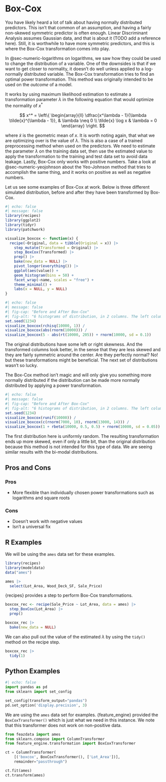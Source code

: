 # Box-Cox {#sec-numeric-boxcox}

You have likely heard a lot of talk about having normally distributed predictors. This isn't that common of an assumption, and having a fairly non-skewed symmetric predictor is often enough. Linear Discriminant Analysis assumes Gaussian data, and that is about it (TODO add a reference here). Still, it is worthwhile to have more symmetric predictors, and this is where the Box-Cox transformation comes into play.

In @sec-numeric-logarithms on logarithms, we saw how they could be used to change the distribution of a variable. One of the downsides is that if we want to get closer to normality, it doesn't do well unless applied to a log-normally distributed variable. The Box-Cox transformation tries to find an optimal power transformation. This method was originally intended to be used on the *outcome* of a model.

It works by using maximum likelihood estimation to estimate a transformation parameter $\lambda$ in the following equation that would optimize the normality of $x^*$

$$
x^* = \left\{
    \begin{array}{ll}
      \dfrac{x^\lambda - 1}{\lambda \tilde{x}^{\lambda - 1}}, & \lambda \neq 0 \\
      \tilde{x} \log x & \lambda = 0
    \end{array}
  \right.
$$

where $\tilde{x}$ is the geometric mean of $x$. It is worth noting again, that what we are optimizing over is the value of $\lambda$. This is also a case of a trained preprocessing method when used on the predictors. We need to estimate the parameter $\lambda$ on the training data set, then use the estimated value to apply the transformation to the training and test data set to avoid data leakage. Lastly, Box-Cox only works with positive numbers. Take a look at @sec-numeric-yeojohnson about the Yeo-Johnson method that tries to accomplish the same thing, and it works on positive as well as negative numbers.

Let us see some examples of Box-Cox at work. Below is three different simulated distribution, before and after they have been transformed by Box-Cox.

```r
#| echo: false
#| message: false
library(recipes)
library(ggplot2)
library(tidyr)
library(patchwork)

visualize_boxcox <- function(x) {
  recipe(~Original, data = tibble(Original = x)) |>
    step_mutate(Transformed = Original) |>
    step_BoxCox(Transformed) |>
    prep() |>
    bake(new_data = NULL) |>
    pivot_longer(everything()) |>
    ggplot(aes(value)) +
    geom_histogram(bins = 50) +
    facet_wrap(~name, scales = "free") +
    theme_minimal() +
    labs(x = NULL, y = NULL)
}
```

```r
#| echo: false
#| message: false
#| fig-cap: "Before and After Box-Cox"
#| fig-alt: "6 histograms of distribution, in 2 columns. The left column shows unaltered distributions. The right column shows the distribution of the Box-Cox transformation of the left column. The right column is mostly normally distributed."
set.seed(1234)
visualize_boxcox(rchisq(10000, 1)) /
visualize_boxcox(abs(rnorm(10000))) /
visualize_boxcox(5 - abs(rt(10000, 205)) + rnorm(10000, sd = 0.1))
```

The original distributions have some left or right skewness. And the transformed columns look better, in the sense that they are less skewed and they are fairly symmetric around the center. Are they perfectly normal? No! but these transformations might be beneficial. The next set of distributions wasn't so lucky.

The Box-Cox method isn't magic and will only give you something more normally distributed if the distribution can be made more normally distributed by applying a power transformation.

```r
#| echo: false
#| message: false
#| fig-cap: "Before and After Box-Cox"
#| fig-alt: "6 histograms of distribution, in 2 columns. The left column shows unaltered distributions. The right column shows the distribution of the Box-Cox transformation of the left column. The right column has not benefitted from the Box-Cox transformation"
set.seed(1234)
visualize_boxcox(runif(10000)) /
visualize_boxcox(c(rnorm(7000, 10), rnorm(13000, 14))) /
visualize_boxcox(1 + rbeta(10000, 0.5, 0.5) + rnorm(10000, sd = 0.05))
```

The first distribution here is uniformly random. The resulting transformation ends up more skewed, even if only a little bit, than the original distribution because this method is not intended for this type of data. We are seeing similar results with the bi-modal distributions.

## Pros and Cons

### Pros

-   More flexible than individually chosen power transformations such as logarithms and square roots

### Cons

-   Doesn't work with negative values
-   Isn't a universal fix

## R Examples

We will be using the `ames` data set for these examples.

```r
library(recipes)
library(modeldata)
data("ames")

ames |>
  select(Lot_Area, Wood_Deck_SF, Sale_Price)
```

{recipes} provides a step to perform Box-Cox transformations.

```r
boxcox_rec <- recipe(Sale_Price ~ Lot_Area, data = ames) |>
  step_BoxCox(Lot_Area) |>
  prep()

boxcox_rec |>
  bake(new_data = NULL)
```

We can also pull out the value of the estimated $\lambda$ by using the `tidy()` method on the recipe step.

```r
boxcox_rec |>
  tidy(1)
```

## Python Examples

```python
#| echo: false
import pandas as pd
from sklearn import set_config

set_config(transform_output="pandas")
pd.set_option('display.precision', 3)
```

We are using the `ames` data set for examples. {feature_engine} provided the `BoxCoxTransformer()` which is just what we need in this instance. We note that this transformer does not work on non-positive data.

```python
from feazdata import ames
from sklearn.compose import ColumnTransformer
from feature_engine.transformation import BoxCoxTransformer

ct = ColumnTransformer(
    [('boxcox', BoxCoxTransformer(), ['Lot_Area'])], 
    remainder="passthrough")

ct.fit(ames)
ct.transform(ames)
```
